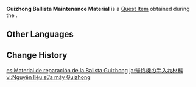 {{Item Infobox
|id           = 100523
|image        = <gallery>
Item Sturdy Plank.png|Planks
Item Ropes.png|Ropes
</gallery>
|type         = Quest Items
|description  = Spare parts for the Guizhong Ballista that have been stored away since antiquity. While they may seem like ordinary components, they have been made with special construction techniques, and to special design specifications.
|source1      = Obtained during the [[Guizhong (Quest)|Guizhong]] archon quest.
}}
'''Guizhong Ballista Maintenance Material''' is a [[Quest Item]] obtained during the {{Quest|Guizhong (Quest)}}.

==Other Languages==
{{Other Languages
|default_hidden = 1
|en      = Guizhong Ballista Maintenance Material
|zhs     = 归终机维护材料
|zhs_rm  = Guīzhōng Jī Wéihù Cáiliào
|zht     = 歸終機維護材料
|zht_rm  = Guīzhōng Jī Wéihù Cáiliào
|ja      = 帰終機の手入れ材料
|ja_rm   = Kishuu-ki no Teire Zairyou
|ko      = 귀종기 보수 재료
|es      = Material de reparación de la Balista Guizhong
|fr      = Matériau de réparation pour la baliste de Guizhong
|ru      = Материалы для баллисты
|th      = วัสดุบำรุงรักษาเครื่อง "Guizhong Ballista"
|th_rm   = 
|vi      = Nguyên liệu sửa máy Guizhong
|de      = Material zur Wartung des Guizhong-Geschützes
|id      = Bahan Perbaikan Guizhong Ballista
|pt      = Material de manutenção do Guizhong Balista
|tr      = Guizhong Balistası Bakım Malzemesi
|it      = Materiale manutenzione Balista Guizhong
}}

==Change History==
{{Change History|1.0}}

[[es:Material de reparación de la Balista Guizhong]]
[[ja:帰終機の手入れ材料]]
[[vi:Nguyên liệu sửa máy Guizhong]]